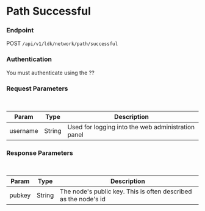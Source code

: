 # Path Successful



### Endpoint

POST `/api/v1/ldk/network/path/successful`

### Authentication

You must authenticate using the ??


### Request Parameters

<br/>

| Param | Type | Description |
| ----- | ---- | ----------- |
| username | String | Used for logging into the web administration panel |


### Response Parameters

<br />

| Param | Type | Description |
| ----- | ---- | ----------- |
| pubkey | String | The node's public key.  This is often described as the node's id |

